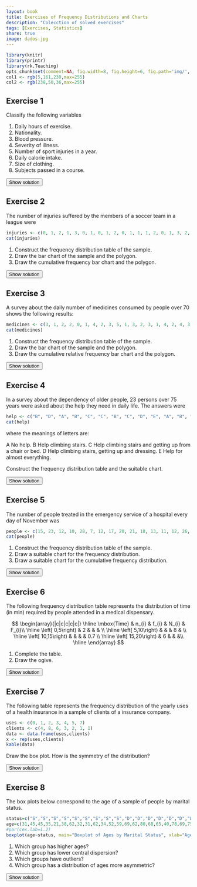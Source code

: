 ```yaml
---
layout: book
title: Exercises of Frequency Distributions and Charts
description: "Colecction of solved exercises"
tags: [Exercises, Statistics]
share: true
image: dados.jpg
---
```


```r
library(knitr)
library(printr)
library(rk.Teaching)
opts_chunk$set(comment=NA, fig.width=8, fig.height=6, fig.path='img/', fig.align="center", dev="svg", digits=4, echo=FALSE, warning=FALSE, message=FALSE)
col1 <- rgb(5,161,230,max=255)
col2 <- rgb(238,50,36,max=255)
```

## Exercise 1
Classify the following variables

1. Daily hours of exercise.
2. Nationality.
3.  Blood pressure.
4.  Severity of illness.
5.  Number of sport injuries in a year.
6.  Daily calorie intake.
7.  Size of clothing.
8.  Subjects passed in a course.

<div><button class="solution">Show solution</button></div>
<div id="solution" style="display: none">

1. Quantitative continuous.
2. Qualitative nominal.
3. Quantitative continuous.
4. Qualitative ordinal.
5. Quantitative discrete.
6. Quantitative continuous.
7. Qualitative ordinal.
8. Quantitative discrete.

</div>

## Exercise 2
The number of injuries suffered by the members of a soccer team in a league were
```r
injuries <- c(0, 1, 2, 1, 3, 0, 1, 0, 1, 2, 0, 1, 1, 1, 2, 0, 1, 3, 2, 1, 2, 1, 0, 1)
cat(injuries)
```

1.  Construct the frequency distribution table of the sample.
2.  Draw the bar chart of the sample and the polygon.
3.  Draw the cumulative frequency bar chart and the polygon.

<div><button class="solution">Show solution</button></div>
<div id="solution" style="display: none">
1. 
```r
data <- data.frame(injuries)
tab <- frequencyTable(data, "injuries")
kable(tab, format="html")
```
2.
```r
tab <- table(injuries)
b <- barplot(tab, main="Number of injuries of a soccer team in a league", xlab="Injuries", ylab="Frequency", col=col1, space=0.5)
lines(b, tab, type="l", col=col2)
```
3. 
```r
b <- barplot(cumsum(tab), main="Number of injuries of a soccer team in a league", xlab="Injuries", ylab="Frequency", col=col1, space=0.5)
lines(c(0,1,1,2.5,2.5,4,4,5.5,5.5), c(0,0,6,6,17,17,22,22,24), type="l", col=col2)
```
</div>

## Exercise 3
A survey about the daily number of medicines consumed by people over 70 shows the following results:

```r
medicines <- c(3, 1, 2, 2, 0, 1, 4, 2, 3, 5, 1, 3, 2, 3, 1, 4, 2, 4, 3, 2, 3, 5, 0, 1, 2, 0, 2, 3, 0, 1, 1, 5, 3, 4, 2, 3, 0, 1, 2, 3)
cat(medicines)
```

1.  Construct the frequency distribution table of the sample.
2.  Draw the bar chart of the sample and the polygon.
3.  Draw the cumulative relative frequency bar chart and the polygon.

<div><button class="solution">Show solution</button></div>
<div id="solution" style="display: none">
1. 
```r
data <- data.frame(medicines)
tab <- frequencyTable(data, "medicines")
kable(tab, format="html")
```
2.
```r
tab <- table(medicines)
b <- barplot(tab, main="Daily medicines cosumed by people over 70", xlab="Medicines", ylab="Frequency", col=col1, space=0.5)
lines(b, tab, type="l", col=col2)
```
3. 
```r
b <- barplot(cumsum(tab)/length(medicines), main="Daily medicines consumed by people over 70", xlab="Medicines", ylab="Cumulative relative frequency", col=col1, space=0.5)
lines(c(0,1,1,2.5,2.5,4,4,5.5,5.5,7,7,8.5,8.5), c(0,0,0.125,0.125,0.325,0.325,0.575,0.575,0.825,0.825,0.925,0.925,1), type="l", col=col2)
```
</div>

## Exercise 4
In a survey about the dependency of older people, 23 persons over 75 years were asked about the help they need in daily life. The answers were

```r
help <- c("B", "D", "A", "B", "C", "C", "B", "C", "D", "E", "A", "B", "C", "E", "A", "B", "C", "D", "B", "B", "A", "A", "B")
cat(help)
```

where the meanings of letters are:

A No help.
B Help climbing stairs.
C Help climbing stairs and getting up from a chair or bed.
D Help climbing stairs, getting up and dressing.
E Help for almost everything.

Construct the frequency distribution table and the suitable chart.

<div><button class="solution">Show solution</button></div>
<div id="solution" style="display: none">
```r
data <- data.frame(help)
tab <- frequencyTable(data, "help")
kable(tab, format="html")
tab <- table(help)
pie(tab, main="Help required in daily life", col=rainbow(length(tab)))
```
</div>

## Exercise 5
The number of people treated in the emergency service of a hospital every day of November was

```r
people <- c(15, 23, 12, 10, 28, 7, 12, 17, 20, 21, 18, 13, 11, 12, 26, 30, 6, 16, 19, 22, 14, 17, 21, 28, 9, 16, 13, 11, 16, 20)
cat(people)
```

1.  Construct the frequency distribution table of the sample.
2.  Draw a suitable chart for the frequency distribution.
3.  Draw a suitable chart for the cumulative frequency distribution.

<div><button class="solution">Show solution</button></div>
<div id="solution" style="display: none">
1. 

```r
data <- data.frame(people)
tab <- frequencyTableIntervals(data, "people", breaks=pretty(range(na.omit(data[["people"]])), nclass.Sturges(data[["people"]])), right=TRUE)
kable(tab, format="html")
```

2. 
```r
h <- hist(people, main="People treated in the emergency service", xlab="People", ylab="Frequency", col=col1)
```
3. 
```r
h$counts <- cumsum(h$counts)
plot(h, main="People treated in the emergency service", xlab="People", ylab="Cumulative frequency", col=col1)
```
</div>

## Exercise 6
The following frequency distribution table represents the distribution of time (in min) required by people attended in a medical dispensary.

$$
\begin{array}{|c|c|c|c|c|}
\hline \mbox{Time} & n_{i} & f_{i} & N_{i} & F_{i}\\
\hline 
\left[ 0,5\right) & 2 &  &  &  \\ 
\hline 
\left[ 5,10\right) &  &  & 8 &  \\ 
\hline 
\left[ 10,15\right) &  & &  & 0.7 \\ 
\hline 
\left[ 15,20\right) & 6 &  &  &\\ 
\hline
\end{array}
$$

1.  Complete the table.
2.  Draw the ogive.

<div><button class="solution">Show solution</button></div>
<div id="solution" style="display: none">
1. 
$$
\begin{array}{|c|c|c|c|c|}
\hline \mbox{Time} & n_{i} & f_{i} & N_{i} & F_{i}\\
\hline 
\left[ 0,5\right) & 2 & 0.1 & 2 & 0.1 \\ 
\hline 
\left[ 5,10\right) & 6 & 0.3 & 8 & 0.4 \\ 
\hline 
\left[ 10,15\right) & 6 & 0.3 & 14 & 0.7 \\ 
\hline 
\left[ 15,20\right) & 6 & 0.3 & 20  & 1\\ 
\hline
\end{array}
$$

2. 
```r
x <- c(0,5,10,15,20)
y <- c(0,0.1,0.4,0.7,1)
plot(x, y, type="o", pch=16, col=col1, main="Time required by people attended in a medical dispensary", xlab="Time (in min)", ylab="Cumulative relative frequency", axes=FALSE, frame.plot=TRUE)
abline(h=seq(0,1,0.1), col="grey10", lty="dotted")
axis(1, at=x)
axis(2, at=seq(0,1,0.1), las=2)
```
</div>


## Exercise 7
The following table represents the frequency distribution of the yearly uses of a health insurance in a sample of clients of a insurance company.

```r
uses <- c(0, 1, 2, 3, 4, 5, 7)
clients <- c(4, 8, 6, 3, 2, 1, 1)
data <- data.frame(uses,clients)
x <- rep(uses,clients)
kable(data)
```

Draw the box plot. How is the symmetry of the distribution?

<div><button class="solution">Show solution</button></div>
<div id="solution" style="display: none">
```r
boxplot(x, col=col1, horizontal=TRUE)
```
</div>


## Exercise 8
The box plots below correspond to the age of a sample of people by marital status.

```r
status=c("S","S","S","S","S","S","S","S","S","D","D","D","D","D","D","W","W","W","W","W","W","W","M","M","M","M","M")
age=c(31,45,45,35,21,38,62,32,31,62,34,52,59,69,62,80,68,65,40,78,69,75,31,65,59,51,71)
#par(cex.lab=1.2)
boxplot(age~status, main="Boxplot of Ages by Marital Status", xlab="Age",col=rainbow(4,s=0.6), horizontal=TRUE)
```

1.  Which group has higher ages?
2.  Which group has lower central dispersion?
3.  Which groups have outliers?
4.  Which group has a distribution of ages more asymmetric?


<div><button class="solution">Show solution</button></div>
<div id="solution" style="display: none">
1. Widowers. 2. Divorced. 3. Widowers and divorced. 4. Divorced.
</div>



